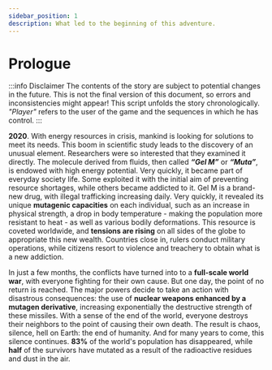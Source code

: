 ```yaml
---
sidebar_position: 1
description: What led to the beginning of this adventure.
---
```


# Prologue

:::info Disclaimer
The contents of the story are subject to potential changes in the future. This is not the final version of this document, so errors and inconsistencies might appear!
This script unfolds the story chronologically.
_"Player"_ refers to the user of the game and the sequences in which he has control.
:::

**2020**. With energy resources in crisis, mankind is looking for solutions to meet its needs. This boom in scientific study leads to the discovery of an unusual element. Researchers were so interested that they examined it directly. The molecule derived from fluids, then called **_“Gel M”_** or **_“Muta”_**, is endowed with high energy potential.
Very quickly, it became part of everyday society life. Some exploited it with the initial aim of preventing resource shortages, while others became addicted to it. Gel M is a brand-new drug, with illegal trafficking increasing daily. Very quickly, it revealed its unique **mutagenic capacities** on each individual, such as an increase in physical strength, a drop in body temperature - making the population more resistant to heat - as well as various bodily deformations.
This resource is coveted worldwide, and **tensions are rising** on all sides of the globe to appropriate this new wealth.
Countries close in, rulers conduct military operations, while citizens resort to violence and treachery to obtain what is a new addiction.

In just a few months, the conflicts have turned into to a **full-scale world war**, with everyone fighting for their own cause. But one day, the point of no return is reached.
The major powers decide to take an action with disastrous consequences: the use of **nuclear weapons enhanced by a mutagen derivative**, increasing exponentially the destructive strength of these missiles.
With a sense of the end of the world, everyone destroys their neighbors to the point of causing their own death. The result is chaos, silence, hell on Earth: the end of humanity. And for many years to come, this silence continues.
**83%** of the world's population has disappeared, while **half** of the survivors have mutated as a result of the radioactive residues and dust in the air.
